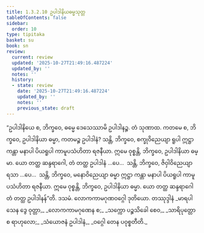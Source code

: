 ```yaml
---
title: 1.3.2.10 ဥပါဒါနိယဓမ္မသုတ္တ
tableOfContents: false
sidebar:
  order: 10
type: tipitaka
basket: su
book: sn
review:
  current: review
  updated: '2025-10-27T21:49:16.487224'
  updated_by: ''
  notes: ''
  history:
  - state: review
    date: '2025-10-27T21:49:16.487224'
    updated_by: ''
    notes: ''
    previous_state: draft
---
```



<ReviewStatus review={frontmatter.review} showDetails={true} />

<HypothesisAnnotation frontmatter={frontmatter} />

<DynamicBreadcrumb />

<Division number="123" book="sn" e="ch" v="18" p="298">

<Paragraph number="720" book="sn">
“ဥပါဒါနိယေ စ, ဘိက္ခဝေ, ဓမ္မေ ဒေသေဿာမိ ဥပါဒါနဉ္စ. တံ သုဏာထ. ကတမေ စ, ဘိက္ခဝေ, ဥပါဒါနိယာ ဓမ္မာ, ကတမဉ္စ ဥပါဒါနံ? သန္တိ, ဘိက္ခဝေ, စက္ခုဝိညေယျာ ရူပါ ဣဋ္ဌာ ကန္တာ မနာပါ ပိယရူပါ ကာမူပသံဟိတာ ရဇနီယာ. ဣမေ ဝုစ္စန္တိ, ဘိက္ခဝေ, ဥပါဒါနိယာ ဓမ္မာ. ယော တတ္ထ ဆန္ဒရာဂေါ, တံ တတ္ထ ဥပါဒါနံ …ပေ…  သန္တိ, ဘိက္ခဝေ, ဇိဝှါဝိညေယျာ ရသာ …ပေ…  သန္တိ, ဘိက္ခဝေ, မနောဝိညေယျာ ဓမ္မာ ဣဋ္ဌာ ကန္တာ မနာပါ ပိယရူပါ ကာမူပသံဟိတာ ရဇနီယာ. ဣမေ ဝုစ္စန္တိ, ဘိက္ခဝေ, ဥပါဒါနိယာ ဓမ္မာ. ယော တတ္ထ ဆန္ဒရာဂေါ တံ တတ္ထ ဥပါဒါနန်”တိ.

</Paragraph>
</Division>

<Paragraph number="721" type="center" book="sn">
ဒသမံ.



</Paragraph>

<Paragraph number="722" type="center" book="sn">
လောကကာမဂုဏဝဂ္ဂေါ ဒုတိယော.



</Paragraph>

<Paragraph number="723" type="center" book="sn">
တဿုဒ္ဒါနံ


</Paragraph>

<Paragraph number="724" type="verses" book="sn">
_မာရပါသေန ဒွေ ဝုတ္တာ,_  
_လောကကာမဂုဏေန စ;_  
_သက္ကော ပဉ္စသိခေါ စေဝ,_  
_သာရိပုတ္တော စ ရာဟုလော;_  
_သံယောဇနံ ဥပါဒါနံ,_  
_ဝဂ္ဂေါ တေန ပဝုစ္စတီတိ._
</Paragraph>